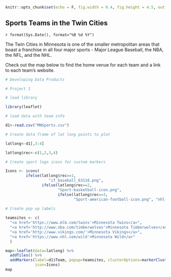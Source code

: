 ```r
knitr::opts_chunk$set(echo = F, fig.width = 9.4, fig.height = 4.5, out.extra='style="background-color: #9ecff7; padding:10px; display: inline-block;"')
```

## Sports Teams in the Twin Cities

`r format(Sys.Date(), format="%B %d %Y")`

The Twin Cities in Minnesota is one of the smaller metropolitan areas that boast a franchise in all four major sports - Major League Baseball, the NBA, the NFL, and the NHL.

Check out the map below to find the home venue for each team and a link to each team's website.

``` r

# Developing Data Products

# Project 1

# load library

library(leaflet)

# load data with team info

d1<-read.csv("MNSports.csv")

# Create data frame of lat long points to plot

latlong<-d1[,3:4]

latlong$rec<-c(1,2,3,4)

# Create sport logo icons for custom markers

Icons <- icons(
         ifelse(latlong$rec==1,
                   "if_baseball_63116.png",
                ifelse(latlong$rec==2,
                       "Sport-basketball-icon.png",
                       ifelse(latlong$rec==3,
                              "Sport-american-football-icon.png", "nhl-icon.png"))))
                   
# Create pop up labels

teamsites <- c(
  "<a href='https://www.mlb.com/twins'>Minnesota Twins</a>",
  "<a href='http://www.nba.com/timberwolves'>Minnesota Timberwolves</a>",
  "<a href='http://www.vikings.com/'>Minnesota Vikings</a>",
  "<a href='https://www.nhl.com/wild'>Minnesota Wild</a>"
  )

map<-leaflet(data=latlong) %>%
  addTiles() %>%
  addMarkers(label=d1$Team, popup=teamsites, clusterOptions=markerClusterOptions(),
             icon=Icons)
map
```

